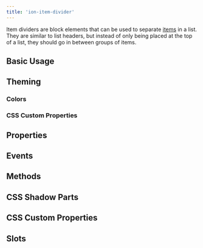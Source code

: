```yaml
---
title: 'ion-item-divider'
---
```



<head>
  <title>Item Divider | List Item Divider Block Element for Ionic Apps</title>
  <meta
    name="description"
    content="Item Dividers are block elements that can be used to separate items in a list. They are similar to list headers, but instead, go in between groups of items."
  />
</head>


<EncapsulationPill type="shadow" />

Item dividers are block elements that can be used to separate [items](./item) in a list. They are similar to list headers, but instead of only being placed at the top of a list, they should go in between groups of items.

## Basic Usage


<Basic />

## Theming

### Colors


<Colors />

### CSS Custom Properties


<CSSProps />

## Properties

<Props />

## Events

<Events />

## Methods

<Methods />

## CSS Shadow Parts

<Parts />

## CSS Custom Properties

<CustomProps />

## Slots

<Slots />
